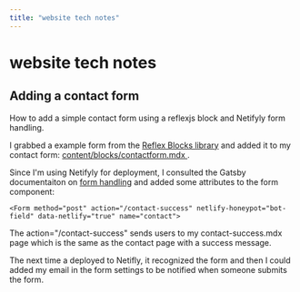 ```yaml
---
title: "website tech notes"
---
```


<Container mt="10" maxWidth="750px">

# website tech notes

## Adding a contact form

How to add a simple contact form using a reflexjs block and Netifyly form handling. 

I grabbed a example form from the [Reflex Blocks library](https://reflexjs.org/library/blocks/form-01) and added it to my contact form: [content/blocks/contactform.mdx ](https://github.com/tlindgren/timlindgren.com/blob/master/content/blocks/contactform.mdx). 

Since I'm using Netifyly for deployment, I consulted the Gatsby documentaiton on [form handling](https://www.gatsbyjs.com/docs/building-a-contact-form/#netlify) and added some attributes to the form component: 

````
<Form method="post" action="/contact-success" netlify-honeypot="bot-field" data-netlify="true" name="contact">
````

The action="/contact-success" sends users to my contact-success.mdx page which is the same as the contact page with a success message. 

The next time a deployed to Netifly, it recognized the form and then I could added my email in the form settings to be notified when someone submits the form. 

</Container>